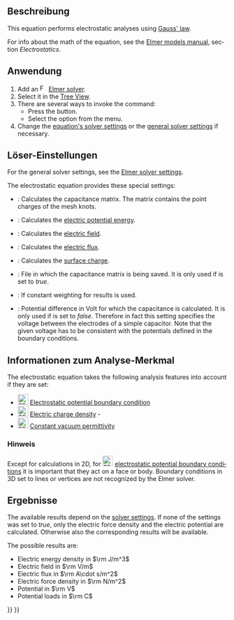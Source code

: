 <languages/>

{{Docnav/de
|[[FEM_EquationDeformation/de|Verformungsgleichung]]
|[[FEM_EquationElectricforce/de|GleichungElektrischeKraft]]
|[[FEM_Workbench/de|FEM]]
|IconL=FEM_EquationDeformation.svg
|IconR=FEM_EquationElectricforce.svg
|IconC=Workbench_FEM.svg
}}

{{GuiCommand/de
|Name=FEM EquationElectrostatic
|Name/de=FEM GleichungElektrostatik
|MenuLocation=Lösen → Electromagnetic Equations → Electrostatic Equation
|Workbenches=[[FEM_Workbench/de|FEM]]
|Version=0.19
|SeeAlso=[[FEM_EquationElectricforce/de|FEM GleichungElektrischeKraft]], [[FEM_Example_Capacitance_Two_Balls/de|FEM Beispiel Kapazität zweier Kugeln]]
}}

<span id="Description"></span>
==Beschreibung==

<div lang="en" dir="ltr" class="mw-content-ltr">
This equation performs electrostatic analyses using [https://en.wikipedia.org/wiki/Gauss%27s_law Gauss' law].
</div>

<div lang="en" dir="ltr" class="mw-content-ltr">
For info about the math of the equation, see the [http://www.elmerfem.org/blog/documentation/ Elmer models manual], section ''Electrostatics''.
</div>

<span id="Usage"></span>
==Anwendung==

<div lang="en" dir="ltr" class="mw-content-ltr">
# Add an [[Image:FEM_SolverElmer.svg|16px|link=FEM_SolverElmer#Equations]] [[FEM_SolverElmer#Equations|Elmer solver]].
# Select it in the [[Tree_View|Tree View]].
# There are several ways to invoke the command:
#* Press the {{Button|[[Image:FEM_EquationElectrostatic.svg|16px]] [[FEM_EquationElectrostatic|Electrostatic Equation]]}} button.
#* Select the {{MenuCommand|Solve → Electromagnetic Equations → [[Image:FEM_EquationElectrostatic.svg|16px]] Electrostatic Equation}} option from the menu.
# Change the [[#Solver_Settings|equation's solver settings]] or the [[FEM_SolverElmer_SolverSettings|general solver settings]] if necessary.
</div>

<span id="Solver_Settings"></span>
==Löser-Einstellungen==

<div lang="en" dir="ltr" class="mw-content-ltr">
For the general solver settings, see the [[FEM_SolverElmer_SolverSettings|Elmer solver settings]].
</div>

<div lang="en" dir="ltr" class="mw-content-ltr">
The electrostatic equation provides these special settings:
* {{PropertyData|Calculate Capacitance Matrix}}: Calculates the capacitance matrix. The matrix contains the point charges of the mesh knots.
* {{PropertyData|Calculate Electric Energy}}: Calculates the [https://en.wikipedia.org/wiki/Electric_potential_energy electric potential energy].
* {{PropertyData|Calculate Electric Field}}: Calculates the [https://en.wikipedia.org/wiki/Electric_field electric field].
* {{PropertyData|Calculate Electric Flux}}: Calculates the [https://en.wikipedia.org/wiki/Electric_flux electric flux].
* {{PropertyData|Calculate Surface Charge}}: Calculates the [https://en.wikipedia.org/wiki/Surface_charge surface charge].
* {{PropertyData|Capacitance Matrix Filename}}: File in which the capacitance matrix is being saved. It is only used if {{PropertyData|Calculate Capacitance Matrix}} is set to ''true''.
* {{PropertyData|Constant Weights}}: If  constant weighting for results is used.
* {{PropertyData|Potential Difference}}: Potential difference in Volt for which the capacitance is calculated. It is only used if {{PropertyData|Calculate Capacitance Matrix}} is set to ''false''. Therefore in fact this setting specifies the voltage between the electrodes of a simple capacitor. Note that the given voltage has to be consistent with the potentials defined in the boundary conditions.
</div>

<span id="Analysis_Feature_Information"></span>
==Informationen zum Analyse-Merkmal==

<div lang="en" dir="ltr" class="mw-content-ltr">
The electrostatic equation takes the following analysis features into account if they are set:
</div>

<div lang="en" dir="ltr" class="mw-content-ltr">
* [[Image:FEM_ConstraintElectrostaticPotential.svg|24px]] [[FEM_ConstraintElectrostaticPotential|Electrostatic potential boundary condition]]
* [[Image:FEM_ConstraintElectricChargeDensity.svg|24px]] [[FEM_ElectricChargeDensity|Electric charge density]] - {{Version|1.1}}
* [[Image:FEM_ConstantVacuumPermittivity.svg|24px]] [[FEM_ConstantVacuumPermittivity|Constant vacuum permittivity]]
</div>

<span id="Note"></span>
===Hinweis===

<div lang="en" dir="ltr" class="mw-content-ltr">
Except for calculations in 2D, for [[Image:FEM_ConstraintElectrostaticPotential.svg|24px]] [[FEM_ConstraintElectrostaticPotential|electrostatic potential boundary conditions]] it is important that they act on a face or body. Boundary conditions in 3D set to lines or vertices are not recognized by the Elmer solver.
</div>

<span id="Results"></span>
==Ergebnisse==

<div lang="en" dir="ltr" class="mw-content-ltr">
The available results depend on the [[#Solver_Settings|solver settings]]. If none of the {{PropertyData|Calculate *}} settings was set to ''true'', only the electric force density and the electric potential are calculated. Otherwise also the corresponding results will be available.
</div>

<div lang="en" dir="ltr" class="mw-content-ltr">
The possible results are:
* Electric energy density in <math>\rm J/m^3</math>
* Electric field in <math>\rm V/m</math>
* Electric flux in <math>\rm A\cdot s/m^2</math>
* Electric force density in <math>\rm N/m^2</math>
* Potential in <math>\rm V</math>
* Potential loads in <math>\rm C</math>
</div>


{{Docnav/de
|[[FEM_EquationDeformation/de|Verformungsgleichung]]
|[[FEM_EquationElectricforce/de|GleichungElektrischeKraft]]
|[[FEM_Workbench/de|FEM]]
|IconL=FEM_EquationDeformation.svg
|IconR=FEM_EquationElectricforce.svg
|IconC=Workbench_FEM.svg
}}

{{FEM_Tools_navi{{#translation:}}}}
{{Userdocnavi{{#translation:}}}}